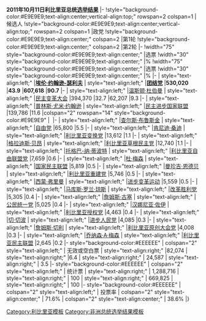 {{electiontable|2011年利比里亚总统选举}}'''2011年10月11日利比里亚总统[[2011年利比里亚大选|选举结果]]'''
|-
!style="background-color:#E9E9E9;text-align:center;vertical-align:top;" rowspan=2 colspan=1 |候选人
!style="background-color:#E9E9E9;text-align:center;vertical-align:top;" rowspan=2 colspan=1 |政党
!style="background-color:#E9E9E9;text-align:center;" colspan=2 |第1轮
!style="background-color:#E9E9E9;text-align:center;" colspan=2 |第2轮
|-
!width="75" style="background-color:#E9E9E9;text-align:center;" |选票
!width="30" style="background-color:#E9E9E9;text-align:center;" |%
!width="75" style="background-color:#E9E9E9;text-align:center;" |选票
!width="30" style="background-color:#E9E9E9;text-align:center;" |%
|-
| style="text-align:left;" |'''[[埃伦·约翰逊-瑟利夫]]'''
| style="text-align:left;" |'''[[团结党 (利比里亚)|团结党]]'''
|'''530,020'''
|'''43.9'''
|'''607,618'''
|'''90.7'''
|-
| style="text-align:left;" |[[温斯顿·杜伯曼]]
| style="text-align:left;" |[[民主变革大会]]
|394,370
|32.7
|62,207
|9.3
|-
| style="text-align:left;" |[[普林斯·尤米·约翰逊]]
| style="text-align:left;" |[[民主进步国家联盟]]
|139,786
|11.6
|colspan="2" rowspan="14" style="background-color:#E9E9E9" |&nbsp;
|-
| style="text-align:left;" |[[查尔斯·布鲁斯金]]
| style="text-align:left;" |[[自由党 (利比里亚)|自由党]]
|65,800
|5.5
|-
| style="text-align:left;" |[[肯尼迪·桑迪]]
| style="text-align:left;" |[[利比里亚变换党]]
|13,612
|1.1
|-
| style="text-align:left;" |[[格拉迪斯·贝昂]]
| style="text-align:left;" |[[利比里亚草根民主党]]
|12,740
|1.1
|-
| style="text-align:left;" |[[托格巴-纳·蒂波特]]
| style="text-align:left;" |[[利比里亚自由联盟党]]
|7,659
|0.6
|-
| style="text-align:left;" |[[杜·梅森]]
| style="text-align:left;" |[[国家民主联盟 (利比里亚)|国家民主联盟]]
|5,819
|0.5
|-
| style="text-align:left;" |[[曼珍吉·恩德贝]]
| style="text-align:left;" |[[利比里亚重建党]]
|5,746
|0.5
|-
| style="text-align:left;" |[[西蒙·弗里曼]]
| style="text-align:left;" |[[进步变革运动]]
|5,559
|0.5
|-
| style="text-align:left;" |[[马库斯·罗兰·琼斯]]
| style="text-align:left;" |[[改革胜利党]]
|5,305
|0.4
|-
| style="text-align:left;" |[[詹姆斯·古塞]]
| style="text-align:left;" |[[公民统一党]]
|5,025
|0.4
|-
| style="text-align:left;" |[[汉娜尼亚·佐伊]]
| style="text-align:left;" |[[利比里亚授权党]]
|4,463
|0.4
|-
| style="text-align:left;" |[[切·切波]]
| style="text-align:left;" |[[进步人民党 (利比里亚)|进步人民党]]
|4,085
|0.3
|-
| style="text-align:left;" |[[詹姆斯·切利]]
| style="text-align:left;" |[[利比里亚原创大会党]]
|4,008
|0.3
|-
| style="text-align:left;" |[[乔纳森·A·梅森]]
| style="text-align:left;" |[[利比里亚民主联盟]]
|2,645
|0.2
|- style="background-color:#EEEEEE"
| colspan="2" style="text-align:left;" | 无效或空白票
| style="text-align:right;" |82,074 
| style="text-align:right;" |6.4
| style="text-align:right;" | 24,587
| style="text-align:right;" | 3.5
|- style="background-color:#EEEEEE"
| colspan="2" style="text-align:left;" | 统计票
| style="text-align:right;" | 1,288,716
| style="text-align:right;" | 100
| style="text-align:right;" | 669,825
| style="text-align:right;" | 100
|- style="background-color:#EEEEEE"
| colspan="2" style="text-align:left;" | 投票率
| colspan="2" style="text-align:center;" | 71.6%
| colspan="2" style="text-align:center;" | 38.6%
|}<noinclude>
[[Category:利比里亚模板]]
[[Category:非洲总统选举结果模板]]
</noinclude>